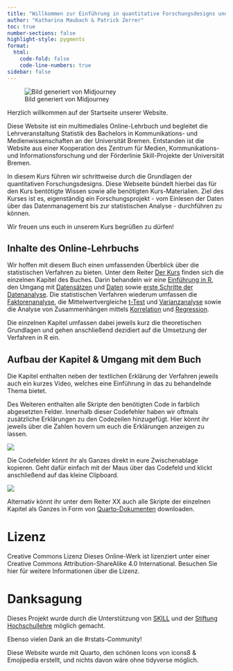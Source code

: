 ```yaml
---
title: "Willkommen zur Einführung in quantitative Forschungsdesigns und Datenanalyse"
author: "Katharina Maubach & Patrick Zerrer"
toc: true
number-sections: false
highlight-style: pygments
format:
  html:
    code-fold: false
    code-line-numbers: true
sidebar: false
---
```


![Bild generiert von Midjourney](Bilder/zemkipatrick_comic_style_factor_analysis_statistics_trust_widef_e7631b78-22da-4267-8a0a-dc0b89c76dd5.png)

Herzlich willkommen auf der Startseite unserer Website.

Diese Website ist ein multimediales Online-Lehrbuch und begleitet die Lehrveranstaltung Statistik des Bachelors in Kommunikations- und Medienwissenschaften an der Universität Bremen. Entstanden ist die Website aus einer Kooperation des Zentrum für Medien, Kommunikations- und Informationsforschung und der Förderlinie Skill-Projekte der Universität Bremen.

In diesem Kurs führen wir schrittweise durch die Grundlagen der quantitativen Forschungsdesigns. Diese Webseite bündelt hierbei das für den Kurs bentötigte Wissen sowie alle benötigten Kurs-Materialien. Ziel des Kurses ist es, eigenständig ein Forschungsprojekt - vom Einlesen der Daten über das Datenmanagement bis zur statistischen Analyse - durchführen zu können.

Wir freuen uns euch in unserem Kurs begrüßen zu dürfen!

## Inhalte des Online-Lehrbuchs

Wir hoffen mit diesem Buch einen umfassenden Überblick über die statistischen Verfahren zu bieten. Unter dem Reiter [Der Kurs](https://patrickzerrer.github.io/R_Hands_on_Book/Skript_1.1.html) finden sich die einzelnen Kapitel des Buches. Darin behandeln wir eine [Einführung in R](https://patrickzerrer.github.io/R_Hands_on_Book/Skript_1.1.html), den Umgang mit [Datensätzen](https://patrickzerrer.github.io/R_Hands_on_Book/Skript_2.1.html) und [Daten](https://patrickzerrer.github.io/R_Hands_on_Book/Skript_3.1.html) sowie [erste Schritte der Datenanalyse](https://patrickzerrer.github.io/R_Hands_on_Book/Skript_4.1.html). Die statistischen Verfahren wiederum umfassen die [Faktorenanalyse](https://patrickzerrer.github.io/R_Hands_on_Book/Skript_5.1.html), die Mittelwertvergleiche [t-Test](https://patrickzerrer.github.io/R_Hands_on_Book/Skript_6.3.html) und [Varianzanalyse](https://patrickzerrer.github.io/R_Hands_on_Book/Skript_6.4.html) sowie die Analyse von Zusammenhängen mittels [Korrelation](https://patrickzerrer.github.io/R_Hands_on_Book/Skript_7.2.html) und [Regression](https://patrickzerrer.github.io/R_Hands_on_Book/Skript_7.3.html).

Die einzelnen Kapitel umfassen dabei jeweils kurz die theoretischen Grundlagen und gehen anschließend dezidiert auf die Umsetzung der Verfahren in R ein.

## Aufbau der Kapitel & Umgang mit dem Buch

Die Kapitel enthalten neben der textlichen Erklärung der Verfahren jeweils auch ein kurzes Video, welches eine Einführung in das zu behandelnde Thema bietet.

Des Weiteren enthalten alle Skripte den benötigten Code in farblich abgesetzten Felder. Innerhalb dieser Codefehler haben wir oftmals zusätzliche Erklärungen zu den Codezeilen hinzugefügt. Hier könnt ihr jeweils über die Zahlen hovern um euch die Erklärungen anzeigen zu lassen.

![](Bilder/Codeerklärungen.png)

Die Codefelder könnt ihr als Ganzes direkt in eure Zwischenablage kopieren. Geht dafür einfach mit der Maus über das Codefeld und klickt anschließend auf das kleine Clipboard.

![](Bilder/Screenshot_Codechunks.png)

Alternativ könnt ihr unter dem Reiter XX auch alle Skripte der einzelnen Kapitel als Ganzes in Form von [Quarto-Dokumenten](https://patrickzerrer.github.io/R_Hands_on_Book/Skript_1.3.html) downloaden.

# Lizenz

Creative Commons Lizenz Dieses Online-Werk ist lizenziert unter einer Creative Commons Attribution-ShareAlike 4.0 International. Besuchen Sie hier für weitere Informationen über die Lizenz.

# Danksagung

Dieses Projekt wurde durch die Unterstützung von [SKILL](https://www.uni-bremen.de/skill/page) und der [Stiftung Hochschullehre](https://stiftung-hochschullehre.de/) möglich gemacht.

Ebenso vielen Dank an die #rstats-Community!

Diese Website wurde mit Quarto, den schönen Icons von icons8 & Emojipedia erstellt, und nichts davon wäre ohne tidyverse möglich.
